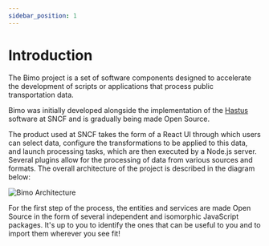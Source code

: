 ```yaml
---
sidebar_position: 1
---
```


# Introduction

The Bimo project is a set of software components designed to accelerate the development of scripts or applications that process public transportation data.

Bimo was initially developed alongside the implementation of the [Hastus](https://www.giro.ca/en-ca/our-solutions/hastus-software/) software at SNCF and is gradually being made Open Source.

The product used at SNCF takes the form of a React UI through which users can select data, configure the transformations to be applied to this data, and launch processing tasks, which are then executed by a Node.js server. Several plugins allow for the processing of data from various sources and formats. The overall architecture of the project is described in the diagram below:

![Bimo Architecture](./schema-bimo-en.png)

For the first step of the process, the entities and services are made Open Source in the form of several independent and isomorphic JavaScript packages. It's up to you to identify the ones that can be useful to you and to import them wherever you see fit!

